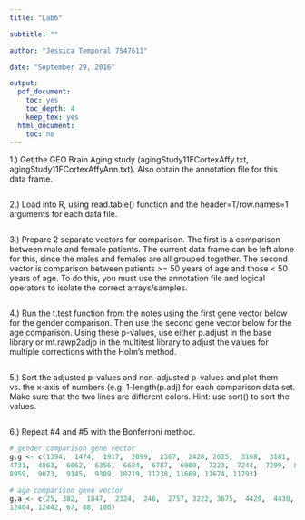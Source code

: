 ```yaml
---
title: "Lab6"

subtitle: ""

author: "Jessica Temporal 7547611"

date: "September 29, 2016"

output:
  pdf_document:
    toc: yes
    toc_depth: 4
    keep_tex: yes
  html_document:
    toc: no
---
```

\newpage

1.) Get the GEO Brain Aging study (agingStudy11FCortexAffy.txt, agingStudy11FCortexAffyAnn.txt).  Also obtain the annotation file for this data frame.
```r

```

2.) Load into R, using read.table() function and the header=T/row.names=1 arguments for each data file.
```r

```

3.) Prepare 2 separate vectors for comparison.  The first is a comparison between male and female patients.  The current data frame can be left alone for this, since the males and females are all grouped together.  The second vector is comparison between patients >= 50 years of age and those < 50 years of age.
To do this, you must use the annotation file and logical operators to isolate the correct arrays/samples.
```r

```

4.) Run the t.test function from the notes using the first gene vector below for the gender comparison.  Then use the second gene vector below for the age comparison.  Using these p-values, use either p.adjust in the base library or mt.rawp2adjp in the multitest library to adjust the values for multiple corrections with the Holm's method.
```r

```

5.) Sort the adjusted p-values and non-adjusted p-values and plot them vs. the x-axis of numbers (e.g. 1-length(p.adj) for each comparison data set.  Make sure that the two lines are different colors.
Hint: use sort() to sort the values.
```r

```

6.) Repeat #4 and #5 with the Bonferroni method.
```r
# gender comparison gene vector
g.g <- c(1394,  1474,  1917,  2099,  2367,  2428, 2625,  3168,  3181,  3641,  3832,  4526,
4731,  4863,  6062,  6356,  6684,  6787,  6900,  7223,  7244,  7299,  8086,  8652,
8959,  9073,  9145,  9389, 10219, 11238, 11669, 11674, 11793)

# age comparison gene vector
g.a <- c(25, 302,  1847,  2324,  246,  2757, 3222, 3675,  4429,  4430,  4912,  5640, 5835, 5856,  6803,  7229,  7833,  8133, 8579,  8822,  8994, 10101, 11433, 12039, 12353,
12404, 12442, 67, 88, 100)
```
